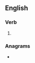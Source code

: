 ==English==

===Verb===
{{head|en|verb form}}

# {{en-past of|out}}

===Anagrams===
* {{anagrams|en|due to}}